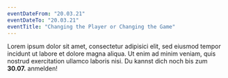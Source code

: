 ```yaml
---
eventDateFrom: "20.03.21"
eventDateTo: "20.03.21"
eventTitle: "Changing the Player or Changing the Game"
---
```


Lorem ipsum dolor sit amet, consectetur adipisici elit, sed eiusmod tempor
incidunt ut labore et dolore magna aliqua. Ut enim ad minim veniam, quis nostrud
exercitation ullamco laboris nisi.  Du kannst dich noch bis zum **30.07.**
anmelden!
